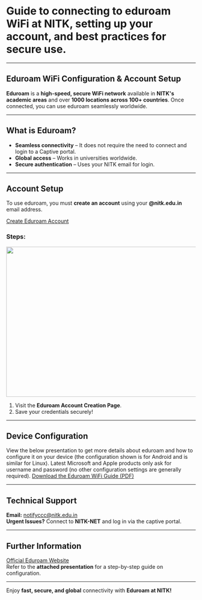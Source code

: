 
# Guide to connecting to eduroam WiFi at NITK, setting up your account, and best practices for secure use.
---

## Eduroam WiFi Configuration & Account Setup

**Eduroam** is a **high-speed, secure WiFi network** available in **NITK's academic areas** and over **1000 locations across 100+ countries**. Once connected, you can use eduroam seamlessly worldwide.

---

## What is Eduroam?
- **Seamless connectivity** – It does not require the need to connect and login to a Captive portal.  
- **Global access** – Works in universities worldwide.  
- **Secure authentication** – Uses your NITK email for login.

---

## Account Setup

To use eduroam, you must **create an account** using your **@nitk.edu.in** email address.

[Create Eduroam Account](https://iris.nitk.ac.in/hrms/wifi/users/create_account)

### Steps:
<img src="/images_mdx/eduroam_steps.png" width="600" height="400" />

1. Visit the **Eduroam Account Creation Page**.
2. Save your credentials securely!

---

## Device Configuration

View the below presentation to get more details about eduroam and how to configure it on your device (the configuration shown is for Android and is similar for Linux). Latest Microsoft and Apple products only ask for username and password (no other configuration settings are generally required).
<a href="https://cdn.iris.nitk.ac.in/ckeditor_assets/attachments/725/eduroam_WiFi.pdf" target="_blank" rel="noopener noreferrer">Download the Eduroam WiFi Guide (PDF)</a>




---
## Technical Support

**Email:** notifyccc@nitk.edu.in<br />
**Urgent Issues?** Connect to **NITK-NET** and log in via the captive portal.

---

## Further Information

<a href="https://eduroam.org/" target="_blank" rel="noopener noreferrer">Official Eduroam Website</a><br />
Refer to the **attached presentation** for a step-by-step guide on configuration.

---

Enjoy **fast, secure, and global** connectivity with **Eduroam at NITK!**
